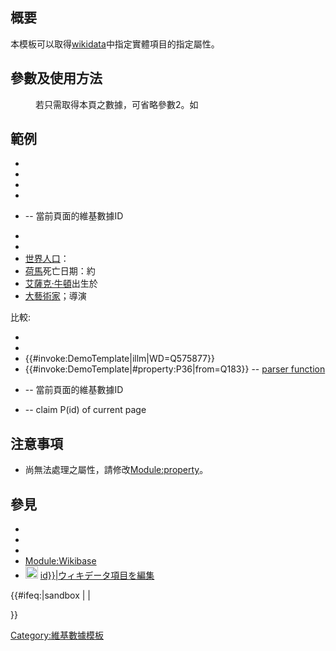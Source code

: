<includeonly><!-- 在這裡加入模板的保護標識 --></includeonly><noinclude>{{Documentation subpage}}</noinclude>
<!-- 在本行下編輯模板說明 -->
{{Lua|Module:property}}
== 概要 ==
本模板可以取得[[wikidata]]中指定實體項目的指定屬性。

== 參數及使用方法 ==
: {{tlx|{{BASEPAGENAME}}|P1(Property id)|Q1(entity id)|language code}}
: 若只需取得本頁之數據，可省略參數2。如 {{tlx|{{BASEPAGENAME}}|P1419}}

== 範例 ==
* {{xpsoc|P}}
* {{xpsoc|P|||en}}
* {{xpsoc|P||Q1}}
* {{xpsoc|P||Q1|en}}
* {{xpsoc|P|id}} -- 當前頁面的維基數據ID
* {{xpsoc|P|link|Q1|en}}
* {{xpsoc|P|P1419|Q12516}}
* [[世界人口]]：{{xpsoc|P|P1082|Q11188}}
* [[荷馬]]死亡日期：約{{xpsoc|P|死亡日期|Q6691}}
* [[艾薩克·牛頓]]出生於{{xpsoc|P|出生日期|Q935}}
* [[大藝術家]]{{xpsoc|P|出版日期|Q171861}}；導演{{xpsoc|P|P57|Q171861}}

比較:
* {{xpsoc|P||Q575877}}
* {{xpsoc|label|Q575877}}
* {{#invoke:DemoTemplate|illm|WD=Q575877}}
* {{#invoke:DemoTemplate|#property:P36|from=Q183}} -- [[:en:WP:parser function|parser function]]
* {{xpsoc|#invoke:Wikibase|id}} -- 當前頁面的維基數據ID
* {{xpsoc|#invoke:Wikidata|claim|id}} -- claim P(id) of current page

== 注意事項 ==
*尚無法處理之屬性，請修改[[Module:property]]。

== 參見 ==
* {{tl|wd}}
* {{tl|Q}}
* {{tl|label}}
* [[Module:Wikibase]]
* [[File:Wikidata-logo-en.svg|20px]] [[d:{{#invoke:Wikibase|id}}|ウィキデータ項目を編集]]

<includeonly>{{#ifeq:{{SUBPAGENAME}}|sandbox | |
<!-- 本行下加入模板的分類，跨維基連結加入Wikidata（參見[[Wikipedia:Wikidata]]） -->
[[Category:維基數據模板]]

}}</includeonly>